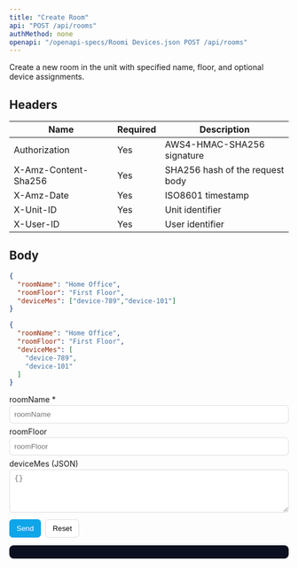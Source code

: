 ```yaml
---
title: "Create Room"
api: "POST /api/rooms"
authMethod: none
openapi: "/openapi-specs/Roomi Devices.json POST /api/rooms"
---
```


Create a new room in the unit with specified name, floor, and optional device assignments.

## Headers


| Name | Required | Description |
| --- | --- | --- |
| Authorization | Yes | AWS4-HMAC-SHA256 signature |
| X-Amz-Content-Sha256 | Yes | SHA256 hash of the request body |
| X-Amz-Date | Yes | ISO8601 timestamp |
| X-Unit-ID | Yes | Unit identifier |
| X-User-ID | Yes | User identifier |


## Body

```json
{
  "roomName": "Home Office",
  "roomFloor": "First Floor",
  "deviceMes": ["device-789","device-101"]
}
```


<RequestExample>

```json Request Body
{
  "roomName": "Home Office",
  "roomFloor": "First Floor",
  "deviceMes": [
    "device-789",
    "device-101"
  ]
}
```

</RequestExample>


<!-- GeneratedFieldsUI:post_api_rooms -->
<Panel>
  <div id="form-post_api_rooms">
    <form id="f-post_api_rooms" style="display:block;max-width:720px">
      <label style="display:block;margin:6px 0 2px">roomName *</label><input id="fld_roomName" type="text" placeholder="roomName" style="width:100%;padding:8px;border:1px solid #ddd;border-radius:6px">
<label style="display:block;margin:6px 0 2px">roomFloor </label><input id="fld_roomFloor" type="text" placeholder="roomFloor" style="width:100%;padding:8px;border:1px solid #ddd;border-radius:6px">
<label style="display:block;margin:6px 0 2px">deviceMes (JSON)</label><textarea id="fld_deviceMes_json" rows="4" placeholder="{}" style="width:100%;padding:8px;border:1px solid #ddd;border-radius:6px"></textarea>
      <div style="margin-top:12px;display:flex;gap:8px">
        <button type="submit" style="padding:8px 12px;border:1px solid #0ea5e9;border-radius:6px;background:#0ea5e9;color:#fff">Send</button>
        <button type="button" id="reset-post_api_rooms" style="padding:8px 12px;border:1px solid #ddd;border-radius:6px;background:#fff">Reset</button>
      </div>
    </form>
    <pre id="resp-post_api_rooms" style="margin-top:12px;background:#0b1020; color:#e2e8f0; padding:12px;border-radius:8px;overflow:auto"></pre>
  </div>
</Panel>

<script>
(function(){
  const form = document.getElementById('f-post_api_rooms');
  const out = document.getElementById('resp-post_api_rooms');
  const resetBtn = document.getElementById('reset-post_api_rooms');
  if(!form||!out) return;
  resetBtn && resetBtn.addEventListener('click', ()=>{ form.reset(); out.textContent=''; });
  form.addEventListener('submit', async (e)=>{
    e.preventDefault();
    try {
      const body = {};
{ const v = document.getElementById("fld_roomName").value; if(v!=="" || true) body["roomName"] = (String)(v); }
{ const v = document.getElementById("fld_roomFloor").value; if(v!=="" || false) body["roomFloor"] = (String)(v); }
{ const v = document.getElementById("fld_deviceMes_json").value.trim(); if(v){ try{ body["deviceMes"] = JSON.parse(v) }catch(e){ console.warn("Invalid JSON for deviceMes") } } }
      const res = await fetch('https://devices-{env}-ae.roomi-services.com/api/rooms', {
        method: 'POST',
        headers: { 'Content-Type': 'application/json' },
        body: JSON.stringify(body)
      });
      const text = await res.text();
      try { out.textContent = JSON.stringify(JSON.parse(text), null, 2); } catch { out.textContent = text; }
    } catch(err) {
      out.textContent = String(err);
    }
  });
})();
</script>
